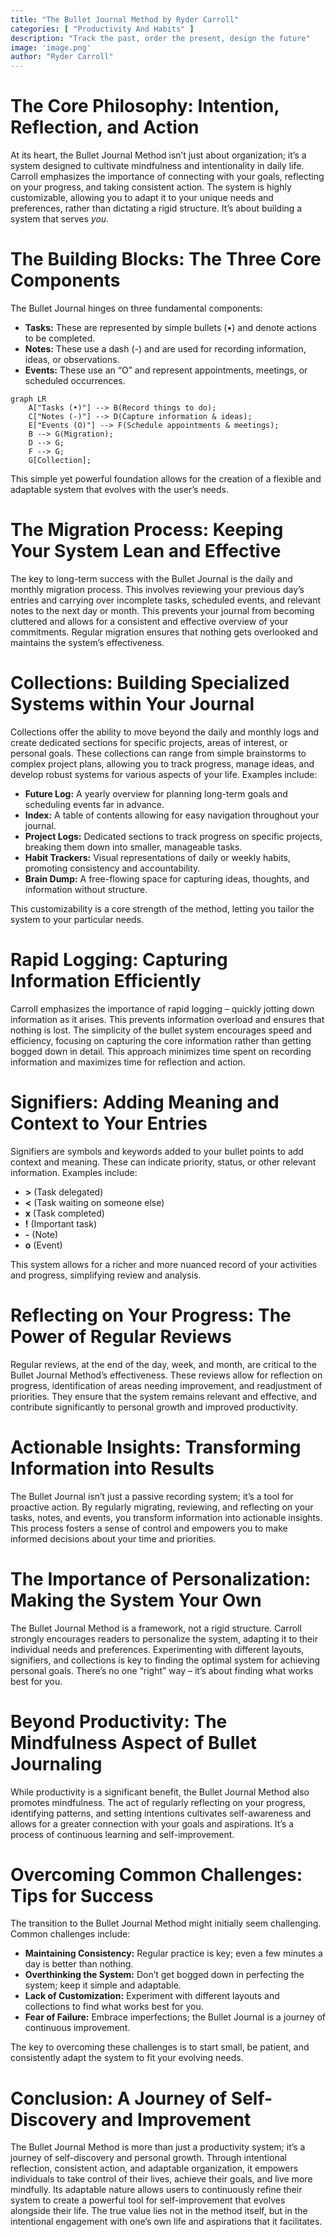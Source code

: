 ```yaml
---
title: "The Bullet Journal Method by Ryder Carroll"
categories: [ "Productivity And Habits" ]
description: "Track the past, order the present, design the future"
image: 'image.png'
author: "Ryder Carroll"
---
```

# The Core Philosophy: Intention, Reflection, and Action

At its heart, the Bullet Journal Method isn't just about organization; it's a system designed to cultivate mindfulness and intentionality in daily life.  Carroll emphasizes the importance of connecting with your goals, reflecting on your progress, and taking consistent action.  The system is highly customizable, allowing you to adapt it to your unique needs and preferences, rather than dictating a rigid structure.  It's about building a system that serves *you*.

# The Building Blocks: The Three Core Components

The Bullet Journal hinges on three fundamental components:

* **Tasks:** These are represented by simple bullets (•) and denote actions to be completed.
* **Notes:**  These use a dash (-) and are used for recording information, ideas, or observations.
* **Events:** These use an "O" and represent appointments, meetings, or scheduled occurrences.


```mermaid
graph LR
    A["Tasks (•)"] --> B(Record things to do);
    C["Notes (-)"] --> D(Capture information & ideas);
    E["Events (O)"] --> F(Schedule appointments & meetings);
    B --> G(Migration);
    D --> G;
    F --> G;
    G[Collection];
```

This simple yet powerful foundation allows for the creation of a flexible and adaptable system that evolves with the user's needs.

# The Migration Process: Keeping Your System Lean and Effective

The key to long-term success with the Bullet Journal is the daily and monthly migration process.  This involves reviewing your previous day's entries and carrying over incomplete tasks, scheduled events, and relevant notes to the next day or month.  This prevents your journal from becoming cluttered and allows for a consistent and effective overview of your commitments.  Regular migration ensures that nothing gets overlooked and maintains the system's effectiveness.

# Collections: Building Specialized Systems within Your Journal

Collections offer the ability to move beyond the daily and monthly logs and create dedicated sections for specific projects, areas of interest, or personal goals.  These collections can range from simple brainstorms to complex project plans, allowing you to track progress, manage ideas, and develop robust systems for various aspects of your life.  Examples include:

*   **Future Log:** A yearly overview for planning long-term goals and scheduling events far in advance.
*   **Index:** A table of contents allowing for easy navigation throughout your journal.
*   **Project Logs:** Dedicated sections to track progress on specific projects, breaking them down into smaller, manageable tasks.
*   **Habit Trackers:** Visual representations of daily or weekly habits, promoting consistency and accountability.
*   **Brain Dump:** A free-flowing space for capturing ideas, thoughts, and information without structure.

This customizability is a core strength of the method, letting you tailor the system to your particular needs.


# Rapid Logging: Capturing Information Efficiently

Carroll emphasizes the importance of rapid logging – quickly jotting down information as it arises. This prevents information overload and ensures that nothing is lost.  The simplicity of the bullet system encourages speed and efficiency, focusing on capturing the core information rather than getting bogged down in detail. This approach minimizes time spent on recording information and maximizes time for reflection and action.

# Signifiers: Adding Meaning and Context to Your Entries

Signifiers are symbols and keywords added to your bullet points to add context and meaning.  These can indicate priority, status, or other relevant information.  Examples include:

*   **>** (Task delegated)
*   **<** (Task waiting on someone else)
*   **x** (Task completed)
*   **!** (Important task)
*   **-** (Note)
*   **o** (Event)

This system allows for a richer and more nuanced record of your activities and progress, simplifying review and analysis.


# Reflecting on Your Progress: The Power of Regular Reviews

Regular reviews, at the end of the day, week, and month, are critical to the Bullet Journal Method's effectiveness. These reviews allow for reflection on progress, identification of areas needing improvement, and readjustment of priorities.  They ensure that the system remains relevant and effective, and contribute significantly to personal growth and improved productivity.

# Actionable Insights: Transforming Information into Results

The Bullet Journal isn't just a passive recording system; it's a tool for proactive action.  By regularly migrating, reviewing, and reflecting on your tasks, notes, and events, you transform information into actionable insights. This process fosters a sense of control and empowers you to make informed decisions about your time and priorities.

# The Importance of Personalization: Making the System Your Own

The Bullet Journal Method is a framework, not a rigid structure.  Carroll strongly encourages readers to personalize the system, adapting it to their individual needs and preferences.  Experimenting with different layouts, signifiers, and collections is key to finding the optimal system for achieving personal goals. There's no one "right" way – it's about finding what works best for you.


# Beyond Productivity: The Mindfulness Aspect of Bullet Journaling

While productivity is a significant benefit, the Bullet Journal Method also promotes mindfulness.  The act of regularly reflecting on your progress, identifying patterns, and setting intentions cultivates self-awareness and allows for a greater connection with your goals and aspirations.  It's a process of continuous learning and self-improvement.


# Overcoming Common Challenges: Tips for Success

The transition to the Bullet Journal Method might initially seem challenging.  Common challenges include:

* **Maintaining Consistency:**  Regular practice is key; even a few minutes a day is better than nothing.
* **Overthinking the System:**  Don't get bogged down in perfecting the system; keep it simple and adaptable.
* **Lack of Customization:**  Experiment with different layouts and collections to find what works best for you.
* **Fear of Failure:** Embrace imperfections; the Bullet Journal is a journey of continuous improvement.

The key to overcoming these challenges is to start small, be patient, and consistently adapt the system to fit your evolving needs.


# Conclusion: A Journey of Self-Discovery and Improvement

The Bullet Journal Method is more than just a productivity system; it's a journey of self-discovery and personal growth. Through intentional reflection, consistent action, and adaptable organization, it empowers individuals to take control of their lives, achieve their goals, and live more mindfully.  Its adaptable nature allows users to continuously refine their system to create a powerful tool for self-improvement that evolves alongside their life.  The true value lies not in the method itself, but in the intentional engagement with one's own life and aspirations that it facilitates.

